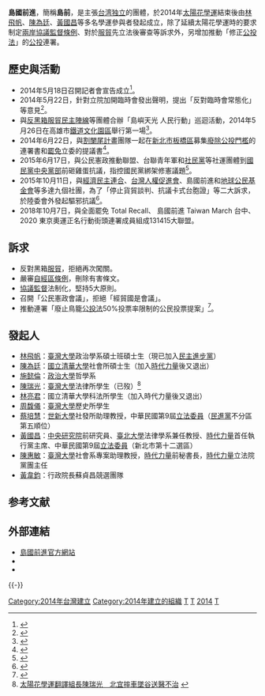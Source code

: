 {{Infobox Non-profit
| Non-profit_name = 島國前進<br><small>Taiwan March</small>
|Non-profit_logo=[[檔案:Taiwan_March.jpg|128px]]
| Non-profit_type = [[臺灣學生運動|臺灣學生運動]]團體
|founded_date=2014年5月18日
|key_people=[[林飛帆|林飛帆]]<br />[[陳為廷|陳為廷]]<br />[[施懿倫|施懿倫]]<br />[[陳瑞光_(台灣)|陳瑞光]]<br />[[林亮君|林亮君]]<br />[[周馥儀|周馥儀]]<br />[[蔡培慧|蔡培慧]]<br />[[黃國昌|黃國昌]]<br />[[陳惠敏_(時代力量)|陳惠敏]]<br />[[蔡博藝|蔡博藝]]
|num_volunteers=
|num_members=
|slogan=公投百萬連署，島國前進民主<br />
|homepage= {{url|http://taiwanmarch.tw/|taiwanmarch.tw}}
}}
'''島國前進'''，簡稱'''島前'''，是主張[[台湾独立|台湾独立]]的團體，於2014年[[太陽花學運|太陽花學運]]結束後由[[林飛帆|林飛帆]]、[[陳為廷|陳為廷]]、[[黃國昌|黃國昌]]等多名學運參與者發起成立，除了延續太陽花學運時的要求制定[[兩岸協議監督條例|兩岸協議監督條例]]、對於[[海峽兩岸服務貿易協議|服貿]]先立法後審查等訴求外，另增加推動「修正[[公民投票法|公投法]]」的[[公民投票|公投]]連署。

== 歷史與活動 ==
{{更新|time=2019-02-07T13:50:16+00:00}}
* 2014年5月18日召開記者會宣告成立<ref>{{cite news|url=http://www.appledaily.com.tw/realtimenews/article/new/20140518/399902/|title=島國前進Taiwan March 成立宣言|publisher=蘋果日報|date=2014-05-18|accessdate=2014-05-26|archive-date=2017-03-20|archive-url=https://web.archive.org/web/20170320150717/http://www.appledaily.com.tw/realtimenews/article/new/20140518/399902/|dead-url=no}}</ref>。
* 2014年5月22日，針對立院加開臨時會發出聲明，提出「反對臨時會常態化」等意見<ref>{{cite news|url=http://udn.com/NEWS/NATIONAL/NAT1/8695522.shtml|title=兩岸監督條例復議案 最快下周二立院對決|publisher=聯合晚報|date=2014-05-23|accessdate=2014-05-26|archive-date=2014-05-27|archive-url=https://web.archive.org/web/20140527214430/http://udn.com/NEWS/NATIONAL/NAT1/8695522.shtml|dead-url=no}}</ref>。
* 與[[反黑箱服貿民主陣線|反黑箱服貿民主陣線]]等團體合辦「島嶼天光 人民行動」巡迴活動，2014年5月26日在高雄市[[高雄港車站|鐵道文化園區]]舉行第一場<ref>{{cite news|url=http://udn.com/NEWS/BREAKINGNEWS/BREAKINGNEWS1/8699595.shtml|title=「人民當家，島國前進」高雄場熱絡|publisher=聯合新聞網|date=2014-05-25|deadurl=yes|archiveurl=https://web.archive.org/web/20140526063951/http://udn.com/NEWS/BREAKINGNEWS/BREAKINGNEWS1/8699595.shtml|archivedate=2014-05-26}}</ref>。
* 2014年6月22日，與[[割闌尾計畫|割闌尾計畫]]團隊一起在[[新北市|新北市]][[板橋區_(新北市)|板橋區]]募集[[公民投票法|廢除公投門檻]]的連署書和[[罷免|罷免]]立委的提議書<ref>{{cite news|author=蘇芳禾|title=島國前進Ｘ割闌尾 狂風暴雨中掃街募連署書|url=http://news.ltn.com.tw/news/politics/breakingnews/1037414|accessdate=2014-06-24|newspaper=自由時報|date=2014-06-22|archive-date=2020-02-01|archive-url=https://web.archive.org/web/20200201092747/https://news.ltn.com.tw/news/politics/breakingnews/1037414|dead-url=no}}</ref>。
* 2015年6月17日，與公民憲政推動聯盟、台聯青年軍和[[社民黨|社民黨]]等社運團體到[[國民黨中央黨部|國民黨中央黨部]]前砸雞蛋抗議，指控國民黨綁架修憲議題<ref>{{cite news|title=抗議修憲破局 社運團體集結國民黨前丟雞蛋|url=https://tw.news.yahoo.com/-070018557.html|accessdate=2016-06-17|newspaper=民報|date=2014-06-17|archive-date=2020-02-01|archive-url=https://web.archive.org/web/20200201092738/https://tw.news.yahoo.com/-070018557.html}}</ref>。
* 2015年10月11日，與[[經濟民主連合|經濟民主連合]]、[[台灣人權促進會|台灣人權促進會]]、島國前進和[[地球公民基金會|地球公民基金會]]等多達九個社團，為了「停止貨貿談判、抗議卡式台胞證」等二大訴求，於陸委會外發起驅邪抗議<ref>{{cite news|title=抗議卡式台胞證今晚七點陸委會外發起驅邪抗議|url=http://www.ettoday.net/news/20151011/577921.htm|accessdate=2015-10-11|newspaper=東森新聞|date=2015-10-11|archive-date=2015-10-12|archive-url=https://web.archive.org/web/20151012165015/http://www.ettoday.net/news/20151011/577921.htm|dead-url=no}}</ref>。
* 2018年10月7日，與全面罷免 Total Recall、 島國前進 Taiwan March 台中、2020 東京奧運正名行動街頭連署成員組成131415大聯盟。

== 訴求 ==

* 反對黑箱[[海峽兩岸服務貿易協議|服貿]]，拒絕再次闖關。
* 嚴審[[自由經濟示範區|自經區條例]]，刪除有害條文。
* [[兩岸協議監督條例|協議監督]]法制化，堅持5大原則。
* 召開「公民憲政會議」，拒絕「經貿國是會議」。
* 推動連署「廢止鳥籠[[公民投票法|公投法]]50%投票率限制的公民投票提案」<ref>{{cite news|url=http://www.nownews.com/n/2014/05/18/1238906|title=全文／「島國前進」Taiwan March宣言|publisher=NOWNEWS|date=2014-05-18|accessdate=2014-07-07|archive-date=2014-06-07|archive-url=https://web.archive.org/web/20140607003356/http://www.nownews.com/n/2014/05/18/1238906|dead-url=no}}</ref>。

== 發起人 ==
*[[林飛帆|林飛帆]]：[[臺灣大學|臺灣大學]]政治學系碩士班碩士生（現已加入[[民主進步黨|民主進步黨]]）
*[[陳為廷|陳為廷]]：[[國立清華大學|國立清華大學]]社會所碩士生（加入[[時代力量|時代力量]]後又退出）
*[[施懿倫|施懿倫]]：[[政治大學|政治大學]]哲學系
*[[陳瑞光_(台灣)|陳瑞光]]：[[臺灣大學|臺灣大學]]法律所學生（已歿）<ref>[http://news.cts.com.tw/nownews/society/201409/201409161502224.html 太陽花學運翻譯組長陳瑞光　北宜摔車墜谷送醫不治] {{webarchive|url=https://web.archive.org/web/20140924143112/http://news.cts.com.tw/nownews/society/201409/201409161502224.html |date=2014-09-24 }}</ref>
*[[林亮君|林亮君]]：國立清華大學科法所學生（加入時代力量後又退出）
*[[周馥儀|周馥儀]]：[[臺灣大學|臺灣大學]]歷史所學生
*[[蔡培慧|蔡培慧]]：[[世新大學|世新大學]]社發所助理教授，中華民國第9屆[[立法委員|立法委員]]（[[民主進步黨|民進黨]]不分區第五順位）
*[[黃國昌|黃國昌]]：[[中央研究院|中央研究院]]前研究員、[[國立臺北大學|臺北大學]]法律學系兼任教授、[[時代力量|時代力量]]首任執行黨主席、中華民國第9屆[[立法委員|立法委員]]（新北市第十二選區）
*[[陳惠敏_(時代力量)|陳惠敏]]：[[臺灣大學|臺灣大學]]社會系專案助理教授，[[時代力量|時代力量]]前秘書長，[[時代力量|時代力量]]立法院黨團主任
*[[黃韋鈞|黃韋鈞]]：行政院長蘇貞昌競選團隊

== 参考文献 ==
{{Reflist|2}}

== 外部連結 ==
* [http://taiwanmarch.tw/ 島國前進官方網站] {{Wayback|url=http://taiwanmarch.tw/ |date=20210210233441 }}
* {{Facebook|taiwanmarch.tw|島國前進}}
* {{youtube|channel=UC7hxmo_exCkSZSbLmKMo7gw}}

{{-}}

{{太陽花學運}}
{{反高中課綱微調運動}}

{{Portal bar|台灣|政治}}
[[Category:2014年台灣建立|Category:2014年台灣建立]]
[[Category:2014年建立的組織|Category:2014年建立的組織]]
[[Category:臺灣高中歷史課綱微調案|T]]
[[Category:臺灣政治運動組織|T]]
[[Category:臺灣學生運動組織|2014]]
[[Category:太陽花學運組織|T]]